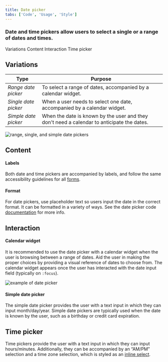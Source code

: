 ```yaml
---
title: Date picker
tabs: ['Code', 'Usage', 'Style']
---
```


### Date and time pickers allow users to select a single or a range of dates and times.

<AnchorLinks>

<AnchorLink>Variations</AnchorLink>
<AnchorLink>Content</AnchorLink>
<AnchorLink>Interaction</AnchorLink>
<AnchorLink>Time picker</AnchorLink>

</AnchorLinks>

## Variations

| Type                 | Purpose                                                                                    |
| -------------------- | ------------------------------------------------------------------------------------------ |
| _Range date picker_  | To select a range of dates, accompanied by a calendar widget.                              |
| _Single date picker_ | When a user needs to select one date, accompanied by a calendar widget.                    |
| _Simple date picker_ | When the date is known by the user and they don't need a calendar to anticipate the dates. |



![range, single, and simple date pickers](images/date-picker-usage-1.png)



## Content

#### Labels

Both date and time pickers are accompanied by labels, and follow the same accessibility guidelines for all [forms](/components/form).

#### Format

For date pickers, use placeholder text so users input the date in the correct format. It can be formatted in a variety of ways. See the date picker code [documentation](https://github.com/carbon-design-system/carbon-components/blob/master/packages/components/src/components/date-picker/README.md) for more info.

## Interaction

#### Calendar widget

It is recommended to use the date picker with a calendar widget when the user is browsing between a range of dates. Aid the user in making the proper choices by providing a visual reference of dates to choose from. The calendar widget appears once the user has interacted with the date input field (typically on `:focus`).



![example of date picker](images/date-picker-usage-animation-1.gif)



#### Simple date picker

The simple date picker provides the user with a text input in which they can input month/day/year. Simple date pickers are typically used when the date is known by the user, such as a birthday or credit card expiration.

## Time picker

Time pickers provide the user with a text input in which they can input hours/minutes. Additionally, they can be accompanied by an “AM/PM” selection and a time zone selection, which is styled as an [inline select](/components/select).
